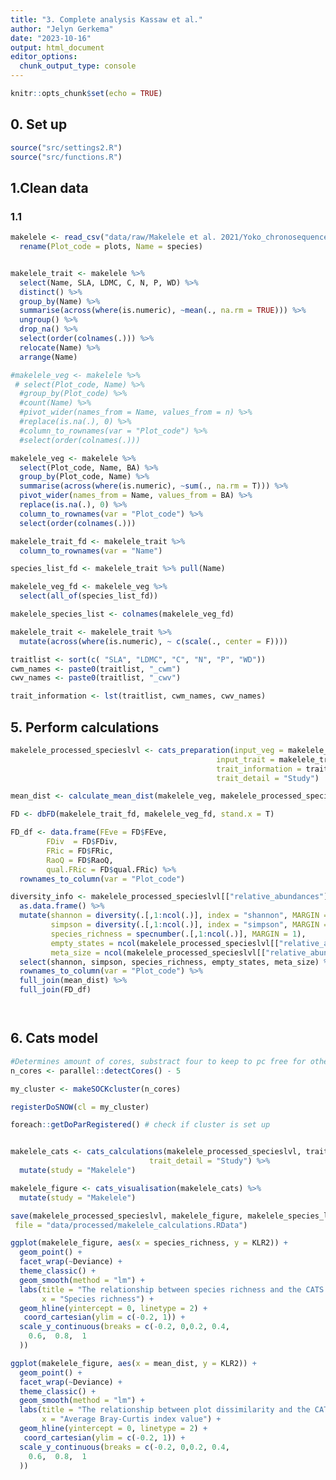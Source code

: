 ```yaml
---
title: "3. Complete analysis Kassaw et al."
author: "Jelyn Gerkema"
date: "2023-10-16"
output: html_document
editor_options: 
  chunk_output_type: console
---
```


```r
knitr::opts_chunk$set(echo = TRUE)

```

## 0. Set up
```r
source("src/settings2.R")
source("src/functions.R")

```

## 1.Clean data


### 1.1 
```r

makelele <- read_csv("data/raw/Makelele et al. 2021/Yoko_chronosequence_transect.csv") %>%
  rename(Plot_code = plots, Name = species)


makelele_trait <- makelele %>%
  select(Name, SLA, LDMC, C, N, P, WD) %>%
  distinct() %>%
  group_by(Name) %>%
  summarise(across(where(is.numeric), ~mean(., na.rm = TRUE))) %>%
  ungroup() %>%
  drop_na() %>%
  select(order(colnames(.))) %>%
  relocate(Name) %>%
  arrange(Name)

#makelele_veg <- makelele %>%
 # select(Plot_code, Name) %>%
  #group_by(Plot_code) %>%
  #count(Name) %>%
  #pivot_wider(names_from = Name, values_from = n) %>%
  #replace(is.na(.), 0) %>%
  #column_to_rownames(var = "Plot_code") %>%
  #select(order(colnames(.)))

makelele_veg <- makelele %>%
  select(Plot_code, Name, BA) %>%
  group_by(Plot_code, Name) %>%
  summarise(across(where(is.numeric), ~sum(., na.rm = T))) %>%
  pivot_wider(names_from = Name, values_from = BA) %>%
  replace(is.na(.), 0) %>%
  column_to_rownames(var = "Plot_code") %>%
  select(order(colnames(.)))

makelele_trait_fd <- makelele_trait %>%
  column_to_rownames(var = "Name") 

species_list_fd <- makelele_trait %>% pull(Name)

makelele_veg_fd <- makelele_veg %>%
  select(all_of(species_list_fd))

makelele_species_list <- colnames(makelele_veg_fd)

makelele_trait <- makelele_trait %>%
  mutate(across(where(is.numeric), ~ c(scale(., center = F)))) 

traitlist <- sort(c( "SLA", "LDMC", "C", "N", "P", "WD"))
cwm_names <- paste0(traitlist, "_cwm")
cwv_names <- paste0(traitlist, "_cwv")

trait_information <- lst(traitlist, cwm_names, cwv_names)

``` 


## 5. Perform calculations
```r

makelele_processed_specieslvl <- cats_preparation(input_veg = makelele_veg, 
                                              input_trait = makelele_trait, cutoff_value =  0.8, 
                                              trait_information = trait_information,
                                              trait_detail = "Study")

mean_dist <- calculate_mean_dist(makelele_veg, makelele_processed_specieslvl)

FD <- dbFD(makelele_trait_fd, makelele_veg_fd, stand.x = T)

FD_df <- data.frame(FEve = FD$FEve,
        FDiv  = FD$FDiv,
        FRic = FD$FRic,
        RaoQ = FD$RaoQ,
        qual.FRic = FD$qual.FRic) %>%
  rownames_to_column(var = "Plot_code")

diversity_info <- makelele_processed_specieslvl[["relative_abundances"]][["matrix4traits_prop"]] %>% 
  as.data.frame() %>% 
  mutate(shannon = diversity(.[,1:ncol(.)], index = "shannon", MARGIN = 1, base = exp(1)),
         simpson = diversity(.[,1:ncol(.)], index = "simpson", MARGIN = 1, base =exp(1)),
         species_richness = specnumber(.[,1:ncol(.)], MARGIN = 1),
         empty_states = ncol(makelele_processed_specieslvl[["relative_abundances"]][["matrix4traits_prop"]]) - species_richness,
         meta_size = ncol(makelele_processed_specieslvl[["relative_abundances"]][["matrix4traits_prop"]])) %>%
  select(shannon, simpson, species_richness, empty_states, meta_size) %>% # base = exp(1) gives the shannon index a log e base
  rownames_to_column(var = "Plot_code") %>% 
  full_join(mean_dist) %>%
  full_join(FD_df)




```



## 6. Cats model
```r

#Determines amount of cores, substract four to keep to pc free for other processes.
n_cores <- parallel::detectCores() - 5 

my_cluster <- makeSOCKcluster(n_cores)

registerDoSNOW(cl = my_cluster)

foreach::getDoParRegistered() # check if cluster is set up


makelele_cats <- cats_calculations(makelele_processed_specieslvl, trait_information,
                               trait_detail = "Study") %>%
  mutate(study = "Makelele")

makelele_figure <- cats_visualisation(makelele_cats) %>%
  mutate(study = "Makelele")

save(makelele_processed_specieslvl, makelele_figure, makelele_species_list, makelele_cats,
 file = "data/processed/makelele_calculations.RData")

ggplot(makelele_figure, aes(x = species_richness, y = KLR2)) +
  geom_point() +
  facet_wrap(~Deviance) + 
  theme_classic() +
  geom_smooth(method = "lm") + 
  labs(title = "The relationship between species richness and the CATS decomposition - Makelele et al. 2021",
       x = "Species richness") +
  geom_hline(yintercept = 0, linetype = 2) +
   coord_cartesian(ylim = c(-0.2, 1)) +
  scale_y_continuous(breaks = c(-0.2, 0,0.2, 0.4, 
    0.6,  0.8,  1
  )) 

ggplot(makelele_figure, aes(x = mean_dist, y = KLR2)) +
  geom_point() +
  facet_wrap(~Deviance) + 
  theme_classic() +
  geom_smooth(method = "lm") + 
  labs(title = "The relationship between plot dissimilarity and the CATS decomposition - Makelele et al. 2021",
       x = "Average Bray-Curtis index value") +
  geom_hline(yintercept = 0, linetype = 2) +
   coord_cartesian(ylim = c(-0.2, 1)) +
  scale_y_continuous(breaks = c(-0.2, 0,0.2, 0.4, 
    0.6,  0.8,  1
  )) 






```
